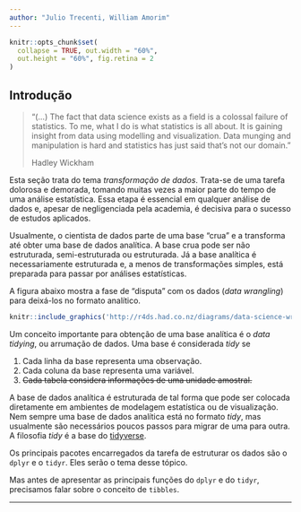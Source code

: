```yaml
---
author: "Julio Trecenti, William Amorim"
---
```


```r
knitr::opts_chunk$set(
  collapse = TRUE, out.width = "60%", 
  out.height = "60%", fig.retina = 2
)
```

## Introdução

> "(...) The fact that data science exists as a field is a colossal failure of statistics. To me, what I do is what statistics is all about. It is gaining insight from data using modelling and visualization. Data munging and manipulation is hard and statistics has just said that’s not our domain."
> 
> Hadley Wickham

Esta seção trata do tema *transformação de dados*. Trata-se de uma tarefa dolorosa e demorada, tomando muitas vezes a maior parte do tempo de uma análise estatística. Essa etapa é essencial em qualquer análise de dados e, apesar de negligenciada pela academia, é decisiva para o sucesso de estudos aplicados.

Usualmente, o cientista de dados parte de uma base "crua" e a transforma até obter uma base de dados analítica. A base crua pode ser não estruturada, semi-estruturada ou estruturada. Já a base analítica é necessariamente estruturada e, a menos de transformações simples, está preparada para passar por análises estatísticas.

A figura abaixo mostra a fase de "disputa" com os dados (*data wrangling*) para deixá-los no formato analítico.

```r
knitr::include_graphics('http://r4ds.had.co.nz/diagrams/data-science-wrangle.png')
```

Um conceito importante para obtenção de uma base analítica é o *data tidying*, ou arrumação de dados. Uma base é considerada *tidy* se

1. Cada linha da base representa uma observação.
2. Cada coluna da base representa uma variável.
3. ~~Cada tabela considera informações de uma unidade amostral.~~

A base de dados analítica é estruturada de tal forma que pode ser colocada diretamente em ambientes de modelagem estatística ou de visualização. Nem sempre uma base de dados analítica está no formato *tidy*, mas usualmente são necessários poucos passos para migrar de uma para outra. A filosofia *tidy* é a base do [tidyverse](https://www.tidyverse.org/).

Os principais pacotes encarregados da tarefa de estruturar os dados são o `dplyr` e o `tidyr`. Eles serão o tema desse tópico.

Mas antes de apresentar as principais funções do `dplyr` e do `tidyr`, precisamos falar sobre o conceito de `tibbles`.

-----------------------------------------------------
